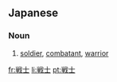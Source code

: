 ==Japanese==
{{ja-kanjitab|戦|士}}
{{wikipedia|senshi}}
===Noun===
{{ja-noun|s|hira=せんし|rom=senshi|kyu=戰士}}

# [[soldier]], [[combatant]], [[warrior]]

[[fr:戦士]]
[[li:戦士]]
[[pt:戦士]]